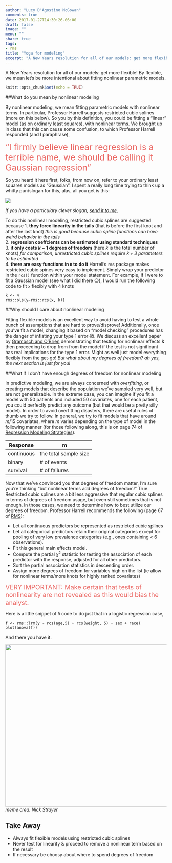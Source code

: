 ```yaml
---
author: "Lucy D'Agostino McGowan"
comments: true
date: 2017-01-27T14:30:26-06:00
draft: false
image: ""
menu: ""
share: true
tags:
- rms
title: "Yoga for modeling"
excerpt: "A New Years resolution for all of our models: get more flexible! By flexible, we mean let's be more intential about fitting nonlinear parametric models."
---
```


A New Years resolution for all of our models: get more flexible! By flexible, we mean let's be more intentional about fitting nonlinear parametric models.

```r
knitr::opts_chunk$set(echo = TRUE)
```

##What do you mean by nonlinear modeling

By nonlinear modeling, we mean fitting parametric models with nonlinear terms. In particular, Professor Harrell suggests restricted cubic splines (more on this below). So you by this definition, you could be fitting a "linear" model (as on ordinary least squares), with nonlinear terms. We brought up in class that this can cause some confusion, to which Professor Harrell responded (and I paraphrase),

<span style="color:#EB6864; font-size: 20pt">"I firmly believe linear regression is a terrible name, we should be calling it Gaussian regression"
</span>

So you heard it here first, folks, from now on, refer to your ordinary least squares models as "Gaussian". I spent a really long time trying to think up a whitty pun/slogan for this, alas, all you get is this:

![](http://imgs.xkcd.com/comics/math_paper.png)

*If you have a particulary clever slogan, [send it to me.](http://twitter.com/LucyStats)*

To do this nonlinear modeling, restricted cubic splines are suggested because
1. **they force linearity in the tails** (that is before the first knot
and after the last knot) *this is good because cubic spline functions can have weird behavior in the tails*  
2. **regression coeffcients can be estimated using standard techniques**  
3. **it only costs $k-1$ degrees of freedom** (here $k$ is the total number of knots) *for comparison, unrestricted cubic splines require $k+3$ parameters to be estimated*  
4. **there are easy functions in `R` to do it** Harrell's `rms` package makes restricted cubic spines very easy to implement. Simply wrap your predictor in the `rcs()` function within your model statement. For example, if I were to fit a Gaussian model (see what I did there 😉), I would run the following code to fit `x` flexibly with 4 knots

```
k <- 4
rms::ols(y~rms::rcs(x, k))
```

##Why should I care about nonlinear modeling

Fitting flexible models is an excellent way to avoid having to test a whole bunch of assumptions that are hard to prove/disprove! Additionally, once you've fit a model, changing it based on "model checking" procedures has the danger of inflating your type 1 error 😱. We discuss an excellent paper by [Grambsch and O'Brien](http://onlinelibrary.wiley.com/doi/10.1002/sim.4780100504/full) demonstrating that testing for nonlinear effects & then proceeding to drop from from the model if the test is not significant has real implications for the type 1 error. Might as well just model everything flexibly from the get-go! *But what about my degrees of freedom? ah yes, the next section is just for you!* 

##What if I don't have enough degrees of freedom for nonlinear modeling

In predictive modeling, we are always concerned with *overfitting*, or creating models that describe the population we've sampled very well, but are not generalizable. In the extreme case, you can imagine if you fit a model with 50 patients and included 50 covariates, one for each patient, you could perfectly predict any outcome (but that would be a pretty silly model). In order to avoid overfitting disasters, there are useful rules of thumb we try to follow. In general, we try to fit models that have around $m/15$ covariates, where $m$ varies depending on the type of model in the following manner (for those following along, this is on page 74 of [Regression Modeling Strategies](https://www.amazon.com/Regression-Modeling-Strategies-Applications-Statistics/dp/3319194240/ref=sr_1_1?ie=UTF8&qid=1484713166&sr=8-1&keywords=regression+modeling+strategies)).

Response | m
------|----
continuous | the total sample size
binary | # of events
survival | # of failures

Now that we've convinced you that degrees of freedom matter, I'm sure you're thinking "but nonlinear terms add degrees of freedom!" True. Restricted cubic splines are a bit less aggressive that regular cubic splines in terms of degrees of freedom usage, but even still sometimes that is not enough. In those cases, we need to determine how to best utilize our degrees of freedom. Professor Harrell recommends the following (page 67 of [RMS](https://www.amazon.com/Regression-Modeling-Strategies-Applications-Statistics/dp/3319194240/ref=sr_1_1?ie=UTF8&qid=1484713166&sr=8-1&keywords=regression+modeling+strategies)):

* Let all continuous predictors be represented as restricted cubic splines 
* Let all categorical predictors retain their original categories except for pooling of very low prevalence categories (e.g., ones containing < 6 observations).
* Fit this general main effects model.
* Compute the partial $\chi^2$ statistic for testing the association of each predictor with the response, adjusted for all other predictors. 
* Sort the partial association statistics in descending order.
* Assign more degrees of freedom for variables high on the list (ie allow for nonlinear terms/more knots for highly ranked covariates)


<span style="color:#EB6864; font-size: 15pt"> VERY IMPORTANT: Make certain that tests of nonlinearity are not revealed as this would bias the analyst.</span>

Here is a little snippet of `R` code to do just that in a logistic regression case,

```
f <- rms::lrm(y ~ rcs(age,5) + rcs(weight, 5) + sex + race)
plot(anova(f))
```

And there you have it. 

<img src = "https://raw.githubusercontent.com/LucyMcGowan/lucymcgowan.github.io/master/figs/df_meme.png" width = 505>
*meme cred: Nick Strayer*


## Take Away

* Always fit flexible models using restricted cubic splines
* Never test for linearity & proceed to remove a nonlinear term based on the result
* If necessary be choosy about where to spend degrees of freedom
